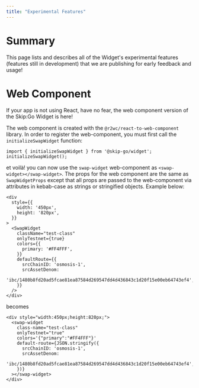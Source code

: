 ```yaml
---
title: "Experimental Features"
---
```


# Summary

This page lists and describes all of the Widget's experimental features (features still in development) that we are publishing for early feedback and usage!

# Web Component

If your app is not using React, have no fear, the web component version of the Skip:Go Widget is here!

The web component is created with the `@r2wc/react-to-web-component` library.
In order to register the web-component, you must first call the `initializeSwapWidget` function:
```tsx
import { initializeSwapWidget } from '@skip-go/widget';
initializeSwapWidget();
```
et voilà! you can now use the `swap-widget` web-component as `<swap-widget></swap-widget>`.
The props for the web component are the same as `SwapWidgetProps` except that all props
are passed to the web-component via attributes in kebab-case as strings or stringified objects. Example below:
```tsx
<div
  style={{
    width: '450px',
    height: '820px',
  }}
>
  <SwapWidget
    className="test-class"
    onlyTestnet={true}
    colors={{
      primary: '#FF4FFF',
    }}
    defaultRoute={{
      srcChainID: 'osmosis-1',
      srcAssetDenom:
        'ibc/1480b8fd20ad5fcae81ea87584d269547dd4d436843c1d20f15e00eb64743ef4',
    }}
  />
</div>
```
becomes
```tsx
<div style="width:450px;height:820px;">
  <swap-widget
    class-name="test-class"
    onlyTestnet="true"
    colors='{"primary":"#FF4FFF"}'
    default-route={JSON.stringify({
      srcChainID: 'osmosis-1',
      srcAssetDenom:
        'ibc/1480b8fd20ad5fcae81ea87584d269547dd4d436843c1d20f15e00eb64743ef4',
    })}
  ></swap-widget>
</div>
```